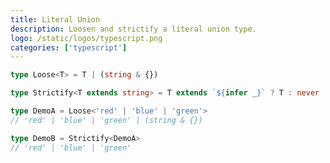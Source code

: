 ```yaml
---
title: Literal Union
description: Loosen and strictify a literal union type.
logo: /static/logos/typescript.png
categories: ['typescript']
---
```


```ts
type Loose<T> = T | (string & {})

type Strictify<T extends string> = T extends `${infer _}` ? T : never

type DemoA = Loose<'red' | 'blue' | 'green'>
// 'red' | 'blue' | 'green' | (string & {})

type DemoB = Strictify<DemoA>
// 'red' | 'blue' | 'green'
```
